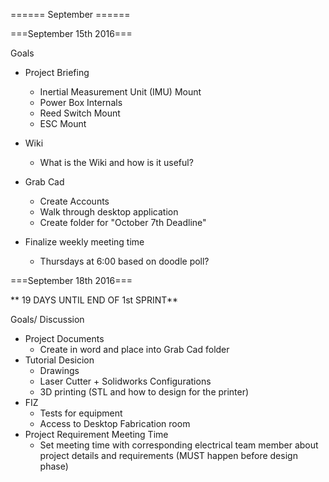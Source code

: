 ====== September ======

===September 15th 2016===

Goals
  * Project Briefing
    * Inertial Measurement Unit (IMU) Mount
    * Power Box Internals
    * Reed Switch Mount
    * ESC Mount

  * Wiki
    * What is the Wiki and how is it useful?

  * Grab Cad
    * Create Accounts
    * Walk through desktop application
    * Create folder for "October 7th Deadline"
  * Finalize weekly meeting time
    * Thursdays at 6:00 based on doodle poll?



===September 18th 2016===

** 19 DAYS UNTIL END OF 1st SPRINT**

Goals/ Discussion 

  * Project Documents 
    * Create in word and place into Grab Cad folder
  * Tutorial Desicion 
    * Drawings
    * Laser Cutter + Solidworks Configurations
    * 3D printing (STL and how to design for the printer)
  * FIZ
    * Tests for equipment
    * Access to Desktop Fabrication room
  * Project Requirement Meeting Time 
    * Set meeting time with corresponding electrical team member about project details and requirements (MUST happen before design phase)



  
   
